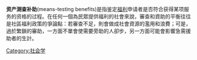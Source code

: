 {{Unreferenced|time=2017-12-11T12:43:41+00:00}}
'''资产测查补助'''(means-testing benefits)是指鉴定[[福利|福利]]申请者是否符合获得某项服务的资格的过程。在任何一個為民眾提供福利的社會來說，審查和資助的平衡往往是社區福利政策的爭論點：若審查不足，則會做成社會資源的濫用和浪費；可是，過於繁鎖的審助，一方面不單會使需要旁助的人卻步，另一方面可能會影響急需援助者的生計。

[[Category:社会学|Category:社会学]]